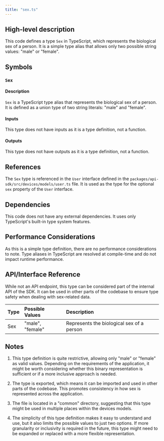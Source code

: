 ```yaml
---
title: "sex.ts"
---
```


## High-level description
This code defines a type `Sex` in TypeScript, which represents the biological sex of a person. It is a simple type alias that allows only two possible string values: "male" or "female".

## Symbols

### `Sex`
#### Description
`Sex` is a TypeScript type alias that represents the biological sex of a person. It is defined as a union type of two string literals: "male" and "female".

#### Inputs
This type does not have inputs as it is a type definition, not a function.

#### Outputs
This type does not have outputs as it is a type definition, not a function.

## References
The `Sex` type is referenced in the `User` interface defined in the `packages/api-sdk/src/devices/models/user.ts` file. It is used as the type for the optional `sex` property of the `User` interface.

## Dependencies
This code does not have any external dependencies. It uses only TypeScript's built-in type system features.

## Performance Considerations
As this is a simple type definition, there are no performance considerations to note. Type aliases in TypeScript are resolved at compile-time and do not impact runtime performance.

## API/Interface Reference
While not an API endpoint, this type can be considered part of the internal API of the SDK. It can be used in other parts of the codebase to ensure type safety when dealing with sex-related data.

| Type | Possible Values | Description |
|:-----|:----------------|:------------|
| Sex  | "male", "female" | Represents the biological sex of a person |

## Notes
1. This type definition is quite restrictive, allowing only "male" or "female" as valid values. Depending on the requirements of the application, it might be worth considering whether this binary representation is sufficient or if a more inclusive approach is needed.

2. The type is exported, which means it can be imported and used in other parts of the codebase. This promotes consistency in how sex is represented across the application.

3. The file is located in a "common" directory, suggesting that this type might be used in multiple places within the devices models.

4. The simplicity of this type definition makes it easy to understand and use, but it also limits the possible values to just two options. If more granularity or inclusivity is required in the future, this type might need to be expanded or replaced with a more flexible representation.